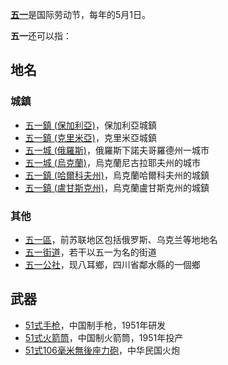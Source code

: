 '''[[五一|五一]]'''是国际劳动节，每年的5月1日。

'''五一'''还可以指：

==地名==
===城鎮===
*[[五一鎮_(保加利亞)|五一鎮 (保加利亞)]]，保加利亞城鎮
*[[五一鎮_(克里米亞)|五一鎮 (克里米亞)]]，克里米亞城鎮
*[[五一城_(俄羅斯)|五一城 (俄羅斯)]]，俄羅斯下諾夫哥羅德州一城市
*[[五一城_(烏克蘭)|五一城 (烏克蘭)]]，烏克蘭尼古拉耶夫州的城市
*[[五一鎮_(哈爾科夫州)|五一鎮 (哈爾科夫州)]]，烏克蘭哈爾科夫州的城鎮
*[[五一鎮_(盧甘斯克州)|五一鎮 (盧甘斯克州)]]，烏克蘭盧甘斯克州的城鎮

===其他===
*[[五一區|五一區]]，前苏联地区包括俄罗斯、乌克兰等地地名
*[[五一街道|五一街道]]，若干以五一为名的街道
*[[五一公社|五一公社]]，现八耳鄉，四川省鄰水縣的一個鄉

==武器==
*[[51式手枪|51式手枪]]，中国制手枪，1951年研发
*[[51式火箭筒|51式火箭筒]]，中国制火箭筒，1951年投产
*[[51式106毫米無後座力砲|51式106毫米無後座力砲]]，中华民国火炮

{{Disambig|Cat=二字消歧义}}